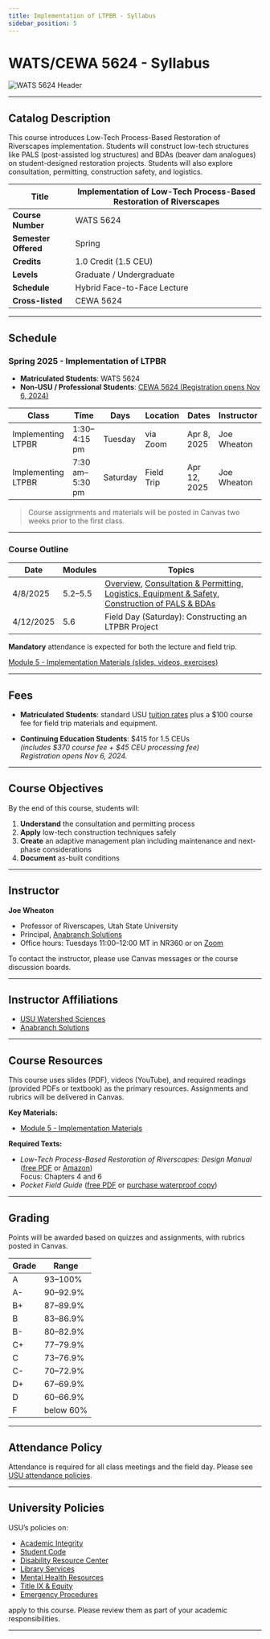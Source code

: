```yaml
---
title: Implementation of LTPBR - Syllabus
sidebar_position: 5
---
```


# WATS/CEWA 5624 - Syllabus

![WATS 5624 Header](/img/courses/WATS-5624_header_C.png)

---

## Catalog Description

This course introduces Low-Tech Process-Based Restoration of Riverscapes implementation. Students will construct low-tech structures like PALS (post-assisted log structures) and BDAs (beaver dam analogues) on student-designed restoration projects. Students will also explore consultation, permitting, construction safety, and logistics.

| **Title** | Implementation of Low-Tech Process-Based Restoration of Riverscapes |
|-----------|----------------------------------------------------------------------|
| **Course Number** | WATS 5624 |
| **Semester Offered** | Spring |
| **Credits** | 1.0 Credit (1.5 CEU) |
| **Levels** | Graduate / Undergraduate |
| **Schedule** | Hybrid Face-to-Face Lecture |
| **Cross-listed** | CEWA 5624 |


---

## Schedule

### Spring 2025 - Implementation of LTPBR

- **Matriculated Students**: WATS 5624  
- **Non-USU / Professional Students**: [CEWA 5624 (Registration opens Nov 6, 2024)](https://cpe.usu.edu/search/publicCourseSearchDetails.do?method=load&courseId=1015428&selectedProgramAreaId=1134103&selectedProgramStreamId=)

| Class | Time | Days | Location | Dates | Instructor |
|-------|------|------|----------|-------|------------|
| Implementing LTPBR | 1:30–4:15 pm | Tuesday | via Zoom | Apr 8, 2025 | Joe Wheaton |
| Implementing LTPBR | 7:30 am–5:30 pm | Saturday | Field Trip | Apr 12, 2025 | Joe Wheaton |

> Course assignments and materials will be posted in Canvas two weeks prior to the first class.

---

### Course Outline

| Date | Modules | Topics |
|------|---------|--------|
| 4/8/2025 | 5.2–5.5 | [Overview](http://lowtechpbr.restoration.usu.edu/workshops/2020/SGI/Modules/module5#b-low-tech-implementation-overview), [Consultation & Permitting](http://lowtechpbr.restoration.usu.edu/workshops/2020/SGI/Modules/module5#c-consultation--permitting), [Logistics, Equipment & Safety](http://lowtechpbr.restoration.usu.edu/workshops/2020/SGI/Modules/module5#d-logistics-equipment--safety), [Construction of PALS & BDAs](http://lowtechpbr.restoration.usu.edu/workshops/2020/SGI/Modules/module5#e-construction-of-pals--bdas) |
| 4/12/2025 | 5.6 | Field Day (Saturday): Constructing an LTPBR Project |

**Mandatory** attendance is expected for both the lecture and field trip.

[Module 5 - Implementation Materials (slides, videos, exercises)](/workshops/2020/SGI/Modules/module5)

---

## Fees

- **Matriculated Students**: standard USU [tuition rates](https://www.usu.edu/registrar/registration/payment/) plus a $100 course fee for field trip materials and equipment.
  
- **Continuing Education Students**: $415 for 1.5 CEUs  
  *(includes $370 course fee + $45 CEU processing fee)*  
  *Registration opens Nov 6, 2024.*

---

## Course Objectives

By the end of this course, students will:

1. **Understand** the consultation and permitting process  
2. **Apply** low-tech construction techniques safely  
3. **Create** an adaptive management plan including maintenance and next-phase considerations  
4. **Document** as-built conditions  

---

## Instructor

**Joe Wheaton**  
- Professor of Riverscapes, Utah State University  
- Principal, [Anabranch Solutions](https://www.anabranchsolutions.com/joe-wheaton.html)  
- Office hours: Tuesdays 11:00–12:00 MT in NR360 or on [Zoom](https://usu-edu.zoom.us/j/83341579485?pwd=NVhTL01YNjJzRW1xTmRLbmxYS2hZUT09&from=addon)

To contact the instructor, please use Canvas messages or the course discussion boards.

---

## Instructor Affiliations

- [USU Watershed Sciences](https://qcnr.usu.edu/wats/index)  
- [Anabranch Solutions](https://www.anabranchsolutions.com/)

---

## Course Resources

This course uses slides (PDF), videos (YouTube), and required readings (provided PDFs or textbook) as the primary resources. Assignments and rubrics will be delivered in Canvas.

**Key Materials:**

- [Module 5 - Implementation Materials](/workshops/2020/SGI/Modules/module5)

**Required Texts:**

- *Low-Tech Process-Based Restoration of Riverscapes: Design Manual* ([free PDF](/manual) or [Amazon](https://www.amazon.com/Low-Tech-Process-Based-Restoration-Riverscapes-Design/dp/1543972993))  
  Focus: Chapters 4 and 6
- *Pocket Field Guide* ([free PDF](/resources/pocket) or [purchase waterproof copy](http://www.anabranchsolutions.com/store/p7/pocketguide.html))

---

## Grading

Points will be awarded based on quizzes and assignments, with rubrics posted in Canvas.

| Grade | Range |
|-------|-------|
| A | 93–100% |
| A- | 90–92.9% |
| B+ | 87–89.9% |
| B | 83–86.9% |
| B- | 80–82.9% |
| C+ | 77–79.9% |
| C | 73–76.9% |
| C- | 70–72.9% |
| D+ | 67–69.9% |
| D | 60–66.9% |
| F | below 60% |

---

## Attendance Policy

Attendance is required for all class meetings and the field day. Please see [USU attendance policies](https://catalog.usu.edu/content.php?catoid=12&navoid=3160).

---

## University Policies

USU’s policies on:

- [Academic Integrity](https://studentconduct.usu.edu/studentcode/article6)  
- [Student Code](https://studentconduct.usu.edu/studentcode/)  
- [Disability Resource Center](http://www.usu.edu/drc/)  
- [Library Services](http://libguides.usu.edu/rc)  
- [Mental Health Resources](https://counseling.usu.edu/)  
- [Title IX & Equity](https://equity.usu.edu/)  
- [Emergency Procedures](https://www.usu.edu/emergency)  

apply to this course. Please review them as part of your academic responsibilities.

---


